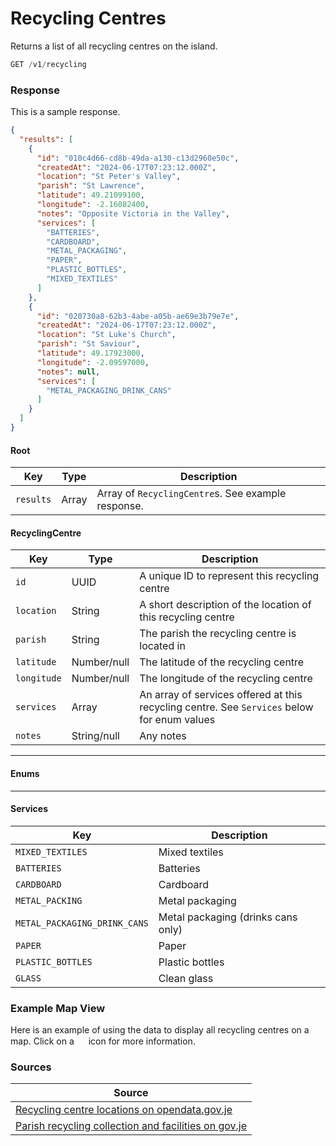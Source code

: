 
# Recycling Centres

Returns a list of all recycling centres on the island.

```jsx
GET /v1/recycling
```

### Response
<Tabs>
<TabItem value="res-sample-200" label="200 (OK)">

This is a sample response.

```json title="Status: 200 (OK)"
{
  "results": [
    {
      "id": "010c4d66-cd8b-49da-a130-c13d2960e50c",
      "createdAt": "2024-06-17T07:23:12.000Z",
      "location": "St Peter's Valley",
      "parish": "St Lawrence",
      "latitude": 49.21099100,
      "longitude": -2.16082400,
      "notes": "Opposite Victoria in the Valley",
      "services": [
        "BATTERIES",
        "CARDBOARD",
        "METAL_PACKAGING",
        "PAPER",
        "PLASTIC_BOTTLES",
        "MIXED_TEXTILES"
      ]
    },
    {
      "id": "020730a8-62b3-4abe-a05b-ae69e3b79e7e",
      "createdAt": "2024-06-17T07:23:12.000Z",
      "location": "St Luke's Church",
      "parish": "St Saviour",
      "latitude": 49.17923000,
      "longitude": -2.09597000,
      "notes": null,
      "services": [
        "METAL_PACKAGING_DRINK_CANS"
      ]
    }
  ]
}
```

</TabItem>
<TabItem value="res-schema" label="Schema">

#### Root
| Key | Type | Description |
|-----|------|-------------|
|`results`|Array|Array of `RecyclingCentre`s. See example response.|

#### RecyclingCentre
| Key | Type | Description |
|-----|------|-------------|
|`id`|UUID|A unique ID to represent this recycling centre|
|`location`|String|A short description of the location of this recycling centre|
|`parish`|String|The parish the recycling centre is located in|
|`latitude`|Number/null|The latitude of the recycling centre|
|`longitude`|Number/null|The longitude of the recycling centre|
|`services`|Array|An array of services offered at this recycling centre. See `Services` below for enum values|
|`notes`|String/null|Any notes|

---
#### Enums
---

#### Services
| Key | Description |
|-----|-------------|
|`MIXED_TEXTILES`|Mixed textiles|
|`BATTERIES`|Batteries|
|`CARDBOARD`|Cardboard|
|`METAL_PACKING`|Metal packaging|
|`METAL_PACKAGING_DRINK_CANS`|Metal packaging (drinks cans only)|
|`PAPER`|Paper|
|`PLASTIC_BOTTLES`|Plastic bottles|
|`GLASS`|Clean glass|

</TabItem>
</Tabs>

### Example Map View
Here is an example of using the data to display all recycling centres on a map. Click on a <img src="/img/maps/recycling.png" height="15" width="15" /> icon for more information.

<ExampleMap item={mapItems.recycling} />

### Sources
|Source|
|------|
|[Recycling centre locations on opendata.gov.je][opendata]|
|[Parish recycling collection and facilities on gov.je][recyclinggovje]|

[opendata]: https://opendata.gov.je/dataset/public-facilities-locations/resource/503e1816-eab0-4183-a822-3e25f1960e6e
[recyclinggovje]: https://www.gov.je/Environment/WasteReduceReuseRecycle/WhyRecycle/pages/parishrecyclingfacilities.aspx